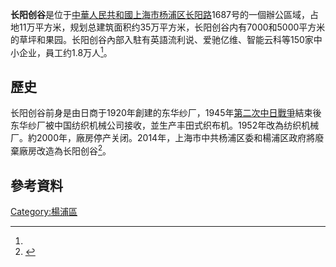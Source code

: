 '''长阳创谷'''是位于[[中華人民共和國|中華人民共和國]][[上海市|上海市]][[杨浦区|杨浦区]][[长阳路|长阳路]]1687号的一個辦公區域，占地11万平方米，规划总建筑面积约35万平方米，长阳创谷内有7000和5000平方米的草坪和果园。长阳创谷內部入駐有英語流利说、爱驰亿维、智能云科等150家中小企业，員工约1.8万人<ref name=第一财经/>。

== 歷史 ==
长阳创谷前身是由日商于1920年創建的东华纱厂，1945年[[第二次中日戰爭|第二次中日戰爭]]結束後东华纱厂被中国纺织机械公司接收，並生产丰田式织布机。1952年改為纺织机械厂。約2000年，廠房停产关闭。2014年，上海市中共杨浦区委和楊浦区政府將廢棄廠房改造為长阳创谷<ref name=第一财经>{{cite news |title=长阳创谷：从闲置厂房到世界级创谷 |url=https://www.yicai.com/news/100032114.html |publisher=第一财经}}</ref>。

== 參考資料 ==
{{Reflist|2}}

[[Category:楊浦區|Category:楊浦區]]